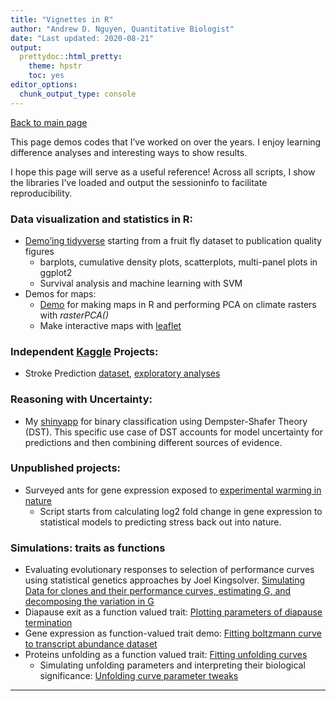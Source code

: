 ```yaml
---
title: "Vignettes in R"
author: "Andrew D. Nguyen, Quantitative Biologist"
date: "Last updated: 2020-08-21"
output:
  prettydoc::html_pretty:
    theme: hpstr
    toc: yes
editor_options: 
  chunk_output_type: console
---
```


[Back to main page](https://adnguyen.github.io/)

This page demos codes that I've worked on over the years. I enjoy learning difference analyses and interesting ways to show results. 

I hope this page will serve as a useful reference! Across all scripts, I show the libraries I've loaded and output the sessioninfo to facilitate reproducibility. 

### Data visualization and statistics in R:     

* [Demo'ing tidyverse](ggplot.pdf) starting from a fruit fly dataset to publication quality figures
  * barplots, cumulative density plots, scatterplots, multi-panel plots in ggplot2    
  * Survival analysis and machine learning with SVM    

* Demos for maps:      
    * [Demo](RasterPCA_demo.html) for making maps in R and performing PCA on climate rasters with *rasterPCA()*       
    * Make interactive maps with [leaflet](Leaflet_code.html)

### Independent [Kaggle](https://www.kaggle.com/) Projects:    
* Stroke Prediction [dataset](https://www.kaggle.com/datasets/fedesoriano/stroke-prediction-dataset?resource=download), [exploratory analyses](stroke.pdf)   


### Reasoning with Uncertainty:   

* My [shinyapp](https://antdrewdnguyen.shinyapps.io/dempster_shafer/) for binary classification using Dempster-Shafer Theory (DST). This specific use case of DST accounts for model uncertainty for predictions and then combining different sources of evidence. 


### Unpublished projects:   

* Surveyed ants for gene expression exposed to [experimental warming in nature](20170508_stressed_ants_report_forSHC_NJG.html)  
    * Script starts from calculating log2 fold change in gene expression to statistical models to predicting stress back out into nature.   


### Simulations: traits as functions   

* Evaluating evolutionary responses to selection of performance curves using statistical genetics approaches by Joel Kingsolver. [Simulating Data for clones and their performance curves, estimating G, and decomposing the variation in G](2018-01-10_simulate_perf_curves.html)  
* Diapause exit as a function valued trait: [Plotting parameters of diapause termination](2018-01-10_phases_of_diapause_exit.html)
* Gene expression as function-valued trait demo: [Fitting boltzmann curve to transcript abundance dataset](Function_valued_traits.html)    
* Proteins unfolding as a function valued trait: [Fitting unfolding curves](20170411_prelim_analyses_pog_aph_proteomics.html)      
    * Simulating unfolding parameters and interpreting their biological significance: [Unfolding curve parameter tweaks](2020-03-12_unfolding_curves.html)    





---------



